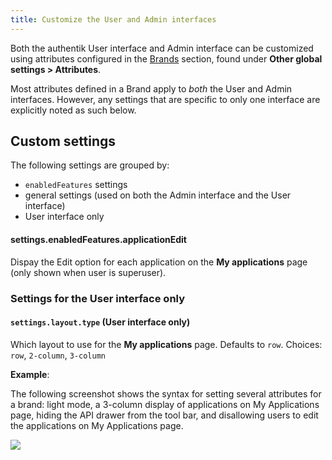 ```yaml
---
title: Customize the User and Admin interfaces
---
```


Both the authentik User interface and Admin interface can be customized using attributes configured in the [Brands](../../../sys-mgmt/brands.md) section, found under **Other global settings > Attributes**.

Most attributes defined in a Brand apply to _both_ the User and Admin interfaces. However, any settings that are specific to only one interface are explicitly noted as such below.

## Custom settings

The following settings are grouped by:

- `enabledFeatures` settings
- general settings (used on both the Admin interface and the User interface)
- User interface only


<Enabledfeatureslist />

#### settings.enabledFeatures.applicationEdit

Dispay the Edit option for each application on the **My applications** page (only shown when user is superuser).


<Generalattributes />

### Settings for the User interface only

#### `settings.layout.type` (User interface only)

Which layout to use for the **My applications** page. Defaults to `row`. Choices: `row`, `2-column`, `3-column`

**Example**:

The following screenshot shows the syntax for setting several attributes for a brand: light mode, a 3-column display of applications on My Applications page, hiding the API drawer from the tool bar, and disallowing users to edit the applications on My Applications page.

![](./user-interface-attributes.png)


<Global />
